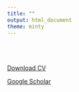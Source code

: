 ```yaml
---
title: ""
output: html_document
theme: minty
---
```

<br>
<br>
<br>
<a href="CV_April2020.pdf" target="_blank">Download CV</a> 

<a href="https://scholar.google.com/citations?user=rxqd074AAAAJ&hl=en" target="_blank">Google Scholar</a>



